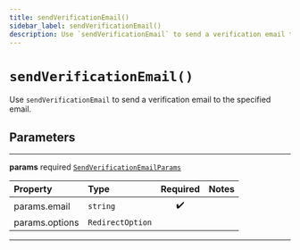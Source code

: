 ```yaml
---
title: sendVerificationEmail()
sidebar_label: sendVerificationEmail()
description: Use `sendVerificationEmail` to send a verification email to the specified email.
---
```


# `sendVerificationEmail()`

Use `sendVerificationEmail` to send a verification email
to the specified email.

## Parameters

---

**params** <span className="optional-status">required</span> [`SendVerificationEmailParams`](/reference/javascript/auth/types/send-verification-email-params)

| Property                                           | Type             | Required | Notes |
| :------------------------------------------------- | :--------------- | :------: | :---- |
| <span className="light-grey">params.</span>email   | `string`         |    ✔️    |       |
| <span className="light-grey">params.</span>options | `RedirectOption` |          |       |

---
